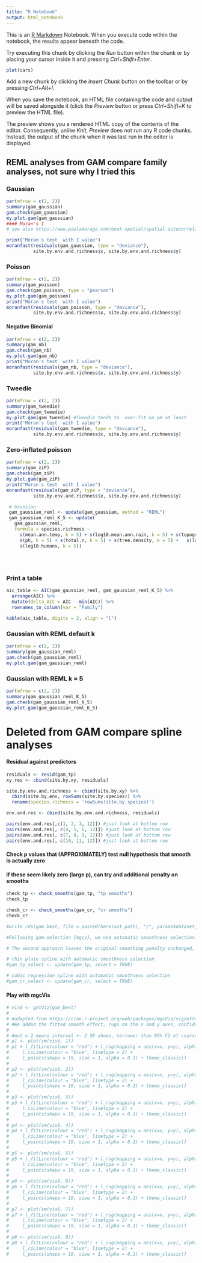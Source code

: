 ```yaml
---
title: "R Notebook"
output: html_notebook
---
```


This is an [R Markdown](http://rmarkdown.rstudio.com) Notebook. When you execute code within the notebook, the results appear beneath the code. 

Try executing this chunk by clicking the *Run* button within the chunk or by placing your cursor inside it and pressing *Ctrl+Shift+Enter*. 

```r
plot(cars)
```

Add a new chunk by clicking the *Insert Chunk* button on the toolbar or by pressing *Ctrl+Alt+I*.

When you save the notebook, an HTML file containing the code and output will be saved alongside it (click the *Preview* button or press *Ctrl+Shift+K* to preview the HTML file).

The preview shows you a rendered HTML copy of the contents of the editor. Consequently, unlike *Knit*, *Preview* does not run any R code chunks. Instead, the output of the chunk when it was last run in the editor is displayed.







## REML analyses from GAM compare family analyses, not sure why I tried this

### Gaussian
```r
par(mfrow = c(2, 2))
summary(gam_gaussian)
gam.check(gam_gaussian)
my.plot.gam(gam_gaussian)
#### Moran's I
# see also https://www.paulamoraga.com/book-spatial/spatial-autocorrelation.html

print("Moran's test  with I value")
moranfast(residuals(gam_gaussian, type = "deviance"),
          site.by.env.and.richness$x, site.by.env.and.richness$y)
```


### Poisson
```r
par(mfrow = c(2, 2))
summary(gam_poisson)
gam.check(gam_poisson, type = "pearson")
my.plot.gam(gam_poisson)
print("Moran's test  with I value")
moranfast(residuals(gam_poisson, type = "deviance"),
          site.by.env.and.richness$x, site.by.env.and.richness$y)
```

#### Negative Binomial
```r
par(mfrow = c(2, 2))
summary(gam_nb)
gam.check(gam_nb)
my.plot.gam(gam_nb)
print("Moran's test  with I value")
moranfast(residuals(gam_nb, type = "deviance"),
          site.by.env.and.richness$x, site.by.env.and.richness$y)
```

### Tweedie
```r
par(mfrow = c(2, 2))
summary(gam_tweedie)
gam.check(gam_tweedie)
my.plot.gam(gam_tweedie) #Tweedie tends to  over-fit on pH at least
print("Moran's test  with I value")
moranfast(residuals(gam_tweedie, type = "deviance"),
          site.by.env.and.richness$x, site.by.env.and.richness$y)
```

### Zero-inflated poisson
```r
par(mfrow = c(2, 2))
summary(gam_ziP)
gam.check(gam_ziP)
my.plot.gam(gam_ziP)
print("Moran's test  with I value")
moranfast(residuals(gam_ziP, type = "deviance"),
          site.by.env.and.richness$x, site.by.env.and.richness$y)
```



```r
 # Gaussian
 gam_gaussian_reml <- update(gam_gaussian, method = "REML")
 gam_gaussian_reml_K_5 <- update(
   gam_gaussian_reml,
   formula = species.richness ~  
     s(mean.ann.temp, k = 5) + s(log10.mean.ann.rain, k = 5) + s(topographic.wetness, k = 5) + 
     s(ph, k = 5) + s(total.n, k = 5) + s(tree.density, k = 5) +   s(log10.pesticide.risk, k = 5) + 
     s(log10.humans, k = 5))
 
 
 
```

###  Print a table
```r
aic_table <- AIC(gam_gaussian_reml, gam_gaussian_reml_K_5) %>%
  arrange(AIC) %>%
  mutate(delta_AIC = AIC - min(AIC)) %>%
  rownames_to_column(var = "Family")

kable(aic_table, digits = 2, align = "l")
```

### Gaussian with REML default k
```r
par(mfrow = c(2, 2))
summary(gam_gaussian_reml)
gam.check(gam_gaussian_reml)
my.plot.gam(gam_gaussian_reml)
```

### Gaussian with REML k = 5
```r
par(mfrow = c(2, 2))
summary(gam_gaussian_reml_K_5)
gam.check(gam_gaussian_reml_K_5)
my.plot.gam(gam_gaussian_reml_K_5)
```
 


# Deleted from GAM compare spline analyses

#### Residual against predictors 
```r
residuals <- resid(gam_tp)
xy.res <- cbind(site.by.xy, residuals)

site.by.env.and.richness <- cbind(site.by.xy) %>%
  cbind(site.by.env, rowSums(site.by.species)) %>% 
  rename(species.richness = 'rowSums(site.by.species)')

env.and.res <- cbind(site.by.env.and.richness, residuals)

pairs(env.and.res[,c(1, 2, 3, 12)]) #just look at bottom row
pairs(env.and.res[, c(4, 5, 6, 12)]) #just look at bottom row
pairs(env.and.res[, c(7, 8, 9, 12)]) #just look at bottom row
pairs(env.and.res[, c(10, 11, 12)]) #just look at bottom row
```




#### Check p values that (APPROXIMATELY) test null hypothesis that smooth is actually zero
#### if these seem likely zero (large p), can try and additional penalty on smooths
```r
check_tp <- check_smooths(gam_tp, "tp smooths")
check_tp

check_cr <- check_smooths(gam_cr, "cr smooths")
check_cr
```




```r
#write_rds(gam_best, file = paste0(here(out_path), "/", params$dataset, "_best_gam.rds"))
```



```r


#Following gam.selection {mgcv}, we use automatic smoothness selection.

# The second approach leaves the original smoothing penalty unchanged, but constructs an additional penalty for each smooth, which penalizes only functions in the null space of the original penalty (the ‘completely smooth’ functions). Hence, if all the smoothing parameters for a term tend to infinity, the term will be selected out of the model. This latter approach is more expensive computationally, but has the advantage that it can be applied automatically to any smooth term. The select argument to gam turns on this method.

# thin plate spline with automatic smoothness selection
#gam_tp_select <- update(gam_tp, select = TRUE)

# cubic regression spline with automatic smoothness selection
#gam_cr_select <- update(gam_cr, select = TRUE)
```



#### Play with mgcVis
```r
# vis6 <- getViz(gam_best)
# 
# #adapted from https://cran.r-project.org/web/packages/mgcViz/vignettes/mgcviz.html
# #We added the fitted smooth effect, rugs on the x and y axes, confidence lines at 95%, partial residual points and we changed the plotting theme to ggplot2::theme_classic. Functions such as l_fitLine or l_rug are effect-specific layers. To see all the layers available for each effect plot we do:
# 
# #mul = 2 means interval +- 2 SE shown, narrower than 95% CI of course (default here)
# p1 <- plot(sm(vis6, 1))
# p1 + l_fitLine(colour = "red") + l_rug(mapping = aes(x=x, y=y), alpha = 0.8) +
#     l_ciLine(colour = "blue", linetype = 2) + 
#     l_points(shape = 19, size = 1, alpha = 0.1) + theme_classic()
# 
# p2 <- plot(sm(vis6, 2))
# p2 + l_fitLine(colour = "red") + l_rug(mapping = aes(x=x, y=y), alpha = 0.8) +
#     l_ciLine(colour = "blue", linetype = 2) + 
#     l_points(shape = 19, size = 1, alpha = 0.1) + theme_classic()
# 
# p3 <- plot(sm(vis6, 3))
# p3 + l_fitLine(colour = "red") + l_rug(mapping = aes(x=x, y=y), alpha = 0.8) +
#     l_ciLine(colour = "blue", linetype = 2) + 
#     l_points(shape = 19, size = 1, alpha = 0.1) + theme_classic()
# 
# p4 <- plot(sm(vis6, 4))
# p4 + l_fitLine(colour = "red") + l_rug(mapping = aes(x=x, y=y), alpha = 0.8) +
#     l_ciLine(colour = "blue", linetype = 2) + 
#     l_points(shape = 19, size = 1, alpha = 0.1) + theme_classic()
# 
# p5 <- plot(sm(vis6, 5))
# p5 + l_fitLine(colour = "red") + l_rug(mapping = aes(x=x, y=y), alpha = 0.8) +
#     l_ciLine(colour = "blue", linetype = 2) + 
#     l_points(shape = 19, size = 1, alpha = 0.1) + theme_classic()
# 
# p6 <- plot(sm(vis6, 6))
# p6 + l_fitLine(colour = "red") + l_rug(mapping = aes(x=x, y=y), alpha = 0.8) +
#     l_ciLine(colour = "blue", linetype = 2) + 
#     l_points(shape = 19, size = 1, alpha = 0.1) + theme_classic()
# 
# p7 <- plot(sm(vis6, 7))
# p7 + l_fitLine(colour = "red") + l_rug(mapping = aes(x=x, y=y), alpha = 0.8) +
#     l_ciLine(colour = "blue", linetype = 2) + 
#     l_points(shape = 19, size = 1, alpha = 0.1) + theme_classic()
# 
# p8 <- plot(sm(vis6, 8))
# p8 + l_fitLine(colour = "red") + l_rug(mapping = aes(x=x, y=y), alpha = 0.8) +
#     l_ciLine(colour = "blue", linetype = 2) + 
#     l_points(shape = 19, size = 1, alpha = 0.1) + theme_classic()

```

